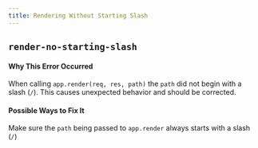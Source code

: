```yaml
---
title: Rendering Without Starting Slash
---
```


## `render-no-starting-slash`

#### Why This Error Occurred

When calling `app.render(req, res, path)` the `path` did not begin with a slash (`/`). This causes unexpected behavior and should be corrected.

#### Possible Ways to Fix It

Make sure the `path` being passed to `app.render` always starts with a slash (`/`)
